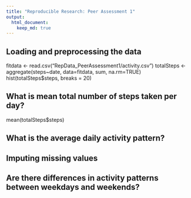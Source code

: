 ```yaml
---
title: "Reproducible Research: Peer Assessment 1"
output: 
  html_document:
    keep_md: true
---
```



## Loading and preprocessing the data

fitdata <- read.csv("RepData_PeerAssessment1/activity.csv")
totalSteps <- aggregate(steps~date, data=fitdata, sum, na.rm=TRUE)
hist(totalSteps$steps, breaks = 20)

## What is mean total number of steps taken per day?

mean(totalSteps$steps)

## What is the average daily activity pattern?



## Imputing missing values



## Are there differences in activity patterns between weekdays and weekends?
